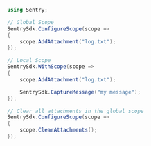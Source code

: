 ```csharp
using Sentry;

// Global Scope
SentrySdk.ConfigureScope(scope =>
{
    scope.AddAttachment("log.txt");
});

// Local Scope
SentrySdk.WithScope(scope =>
{
    scope.AddAttachment("log.txt");

    SentrySdk.CaptureMessage("my message");
});

// Clear all attachments in the global scope
SentrySdk.ConfigureScope(scope =>
{
    scope.ClearAttachments();
});
```
